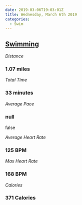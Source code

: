 ```yaml
---
date: 2019-03-06T19:03:01Z
title: Wednesday, March 6th 2019
categories:
  - Swim
---
```

## [Swimming](https://www.strava.com/activities/2198090937)

_Distance_

### 1.07 miles

_Total Time_

### 33 minutes

_Average Pace_

### null

false

_Average Heart Rate_

### 125 BPM

_Max Heart Rate_

### 168 BPM

_Calories_

### 371 Calories